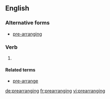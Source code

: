 ==English==

===Alternative forms===
* [[pre-arranging]]

===Verb===
{{head|en|present participle}}

# {{present participle of|prearrange|lang=en}}

====Related terms====
* [[pre-arrange]]

[[de:prearranging]]
[[fr:prearranging]]
[[vi:prearranging]]